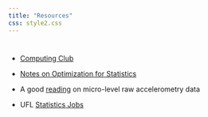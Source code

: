 ```yaml
---
title: "Resources"
css: style2.css
---
```

<link rel="stylesheet" href="academicons/css/academicons.min.css"/>

<script>
  (function(i,s,o,g,r,a,m){i['GoogleAnalyticsObject']=r;i[r]=i[r]||function(){
  (i[r].q=i[r].q||[]).push(arguments)},i[r].l=1*new Date();a=s.createElement(o),
  m=s.getElementsByTagName(o)[0];a.async=1;a.src=g;m.parentNode.insertBefore(a,m)
  })(window,document,'script','https://www.google-analytics.com/analytics.js','ga');

  ga('create', 'UA-99094202-1', 'auto');
  ga('send', 'pageview');

</script>
#


#

- [Computing Club](compclub.html)

- [Notes on Optimization for Statistics](optim.html)

- A good [reading](https://www.biorxiv.org/content/early/2018/03/05/276154) on micro-level raw accelerometry data

- UFL [Statistics Jobs](http://forms.stat.ufl.edu/statistics-jobs/)